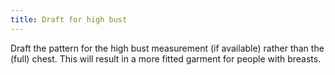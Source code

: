 ```yaml
---
title: Draft for high bust
---
```


Draft the pattern for the high bust measurement (if available) rather than the (full) chest. This will result in a more fitted garment for people with breasts.
